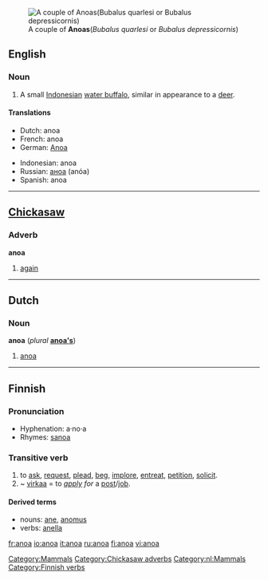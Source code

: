 {{wikipedia}}
[[Image:Anoa.jpg|right|thumb|A couple of '''Anoas'''(''Bubalus quarlesi'' or ''Bubalus depressicornis'')]]
==English==

===Noun===
{{en-noun}}

# A small [[Indonesian]] [[water buffalo]], similar in appearance to a [[deer]].

====Translations====
{{top}}
*Dutch: anoa
*French: anoa
*German: [[Anoa]]
{{mid}}
*Indonesian: anoa
*Russian: [[аноа]] (anóa) {{m}}
*Spanish: anoa {{m}}
{{bottom}}

[[Category:Mammals]]

----

==[[Chickasaw]]==

===Adverb===
'''anoa'''

# [[again]]

[[Category:Chickasaw adverbs]]

----

==Dutch==

===Noun===
'''anoa''' (''plural'' '''[[anoa's]]''')

# [[#English|anoa]]

[[Category:nl:Mammals]]

----

==Finnish==

===Pronunciation===
*Hyphenation: a·no·a
*Rhymes: [[sanoa]]

===Transitive verb===
{{fi-verb|ano|type=1}}

# to [[ask]], [[request]], [[plead]], [[beg]], [[implore]], [[entreat]], [[petition]], [[solicit]].
# ~ [[virka]]a = to ''[[apply]] for'' a [[post]]/[[job]].

====Derived terms====
*nouns: [[ane#Finnish|ane]], [[anomus]]
*verbs: [[anella]]

[[Category:Finnish verbs]]

[[fr:anoa]]
[[io:anoa]]
[[it:anoa]]
[[ru:anoa]]
[[fi:anoa]]
[[vi:anoa]]